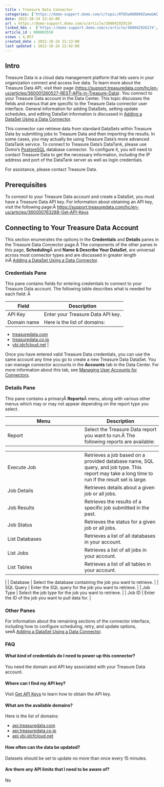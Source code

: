 ```yaml
---
title : Treasure Data Connector
categories: ['https://domo-support.domo.com/s/topic/0TO5w000000ZamwGAC']
date: 2022-10-24 22:42:00
url : https://domo-support.domo.com/s/article/360042929134
linked_kbs :  ['https://domo-support.domo.com/s/article/360042926274', 'https://domo-support.domo.com/s/knowledge-base', 'https://domo-support.domo.com/s/article/360042925494', 'https://domo-support.domo.com/s/article/360043429953', 'https://domo-support.domo.com/s/article/360042929134', 'https://domo-support.domo.com/s/article/360043436273', 'https://domo-support.domo.com/s/article/360042926054', 'https://domo-support.domo.com/s/article/360043429933', 'https://domo-support.domo.com/s/article/360043429693', 'https://domo-support.domo.com/s/topic/0TO5w000000ZamwGAC', 'https://domo-support.domo.com/s/article/360043429913']
article_id : 000003550
views : 4,057
created_date : 2022-10-24 21:13:00
last updated : 2022-10-24 22:42:00
---
```




Intro
-----


Treasure Data is a cloud data management platform that lets users in your organization connect and access live data. To learn more about the Treasure Data API, visit their page (<https://support.treasuredata.com/hc/en-us/articles/360001260527-REST-APIs-in-Treasure-Data>).
You connect to your Treasure Data account in the Data Center. This topic discusses the fields and menus that are specific to the Treasure Data connector user interface. General information for adding DataSets, setting update schedules, and editing DataSet information is discussed in [Adding a DataSet Using a Data Connector](..\adding_a_dataset_using_a_connector\index.html "Adding a DataSet Using a Data Connector").


This connector can retrieve data from standard DataSets within Treasure Data by submitting jobs to Treasure Data and then importing the results. In some cases, you may actually be using Treasure Data's more advanced DataTank service. To connect to Treasure Data's DataTank, please use Domo's [PostgreSQL](..\postgresql_connector\index.html "PostgreSQL Connector") database connector. To configure it, you will need to contact Treasure Data to get the necessary information, including the IP address and port of the DataTank server as well as login credentials.


For assistance, please contact Treasure Data.


Prerequisites
-------------


To connect to your Treasure Data account and create a DataSet, you must have a Treasure Data API key. For information about obtaining an API key, visit the following page:Â <https://support.treasuredata.com/hc/en-us/articles/360000763288-Get-API-Keys>


Connecting to Your Treasure Data Account
----------------------------------------


This section enumerates the options in the **Credentials** and **Details** panes in the Treasure Data Connector page.Â The components of the other panes in this page, **Scheduling**Â and **Name & Describe Your DataSet**, are universal across most connector types and are discussed in greater length inÂ [Adding a DataSet Using a Data Connector](..\adding_a_dataset_using_a_connector\index.html "Adding a DataSet Using a Data Connector").


### Credentials Pane


This pane contains fields for entering credentials to connect to your Treasure Data account. The following table describes what is needed for each field: Â 




| Field | Description |
| --- | --- |
| API Key | Enter your Treasure Data API key. |
| Domain name | Here is the list of domains:
* [treasuredata.com](http://treasuredata.com)
* [treasuredata.co.jp](http://treasuredata.co.jp)
* [ybi.idcfcloud.net](http://ybi.idcfcloud.net)
 |


Once you have entered valid Treasure Data credentials, you can use the same account any time you go to create a new Treasure Data DataSet. You can manage connector accounts in the **Accounts** tab in the Data Center. For more information about this tab, see [Managing User Accounts for Connectors](..\managing_user_accounts_for_connectors\index.html "Managing User Accounts for Connectors").


### Details Pane


This pane contains a primaryÂ **Reports**Â menu, along with various other menus which may or may not appear depending on the report type you select.




| Menu | Description |
| --- | --- |
| Report | Select the Treasure Data report you want to run.Â The following reports are available:

|  |  |
| --- | --- |
| Execute Job | Retrieves a job based on a provided database name, SQL query, and job type. This report may take a long time to run if the result set is large. |
| Job Details | Retrieves details about a given job or all jobs. |
| Job Results | Retrieves the results of a specific job submitted in the past. |
| Job Status | Retrieves the status for a given job or all jobs. |
| List Databases | Retrieves a list of all databases in your account. |
| List Jobs | Retrieves a list of all jobs in your account. |
| List Tables | Retrieves a list of all tables in your account. |

 |
| Database | Select the database containing the job you want to retrieve. |
| SQL Query | Enter the SQL query for the job you want to retrieve. |
| Job Type | Select the job type for the job you want to retrieve. |
| Job ID | Enter the ID of the job you want to pull data for. |


### Other Panes


For information about the remaining sections of the connector interface, including how to configure scheduling, retry, and update options, seeÂ [Adding a DataSet Using a Data Connector](..\adding_a_dataset_using_a_connector\index.html "Adding a DataSet Using a Data Connector").


### FAQ


#### What kind of credentials do I need to power up this connector?


You need the domain and API key associated with your Treasure Data account.


#### Where can I find my API key?


Visit [Get API Keys](https://docs.treasuredata.com/articles/get-apikey) to learn how to obtain the API key.


#### What are the available domains?


Here is the list of domains:



* [api.treasuredata.com](http://api.treasuredata.com)
* [api.treasuredata.co.jp](http://api.treasuredata.co.jp)
* [api.ybi.idcfcloud.net](http://api.ybi.idcfcloud.net)


#### How often can the data be updated?


Datasets should be set to update no more than once every 15 minutes.


#### Are there any API limits that I need to be aware of?


No
